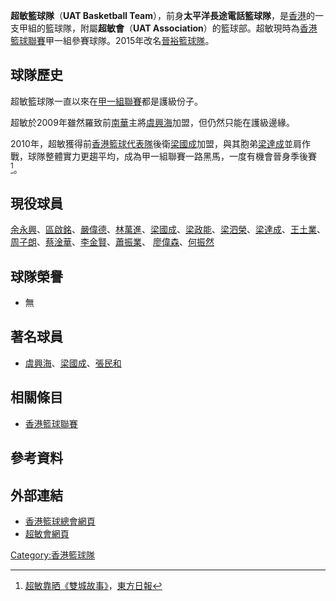 '''超敏籃球隊'''（'''UAT Basketball Team'''），前身'''太平洋長途電話籃球隊'''，是[[香港|香港]]的一支甲組的籃球隊，附屬'''超敏會'''（'''UAT Association'''）的籃球部。超敏現時為[[香港籃球聯賽|香港籃球聯賽]]甲一組參賽球隊。2015年改名[[晉裕籃球隊|晉裕籃球隊]]。

==球隊歷史==
超敏籃球隊一直以來在[[香港籃球聯賽|甲一組聯賽]]都是護級份子。

超敏於2009年雖然羅致前[[南華籃球隊|南華]]主將[[虞興海|虞興海]]加盟，但仍然只能在護級邊緣。

2010年，超敏獲得前[[香港籃球代表隊|香港籃球代表隊]]後衛[[梁國成|梁國成]]加盟，與其胞弟[[梁達成|梁達成]]並肩作戰，球隊整體實力更趨平均，成為甲一組聯賽一路黑馬，一度有機會晉身季後賽<ref>[http://orientaldaily.on.cc/cnt/sport/20100525/00286_011.html 超敏靠晒《雙城故事》]，[[東方日報|東方日報]]</ref>。

==現役球員==
[[余永興|余永興]]、[[區啟銘|區啟銘]]、[[嚴偉德|嚴偉德]]、[[林萬進|林萬進]]、[[梁國成|梁國成]]、[[梁政能|梁政能]]、[[梁泗榮|梁泗榮]]、[[梁達成|梁達成]]、[[王土業|王土業]]、[[周子朗|周子朗]]、[[蔡淦華|蔡淦華]]、[[李金賢|李金賢]]、[[蕭振業|蕭振業]]、 [[廖偉森|廖偉森]]、[[何振然|何振然]]

==球隊榮譽==
* 無

==著名球員==
* [[虞興海|虞興海]]、[[梁國成|梁國成]]、[[張民和|張民和]]

==相關條目==
* [[香港籃球聯賽|香港籃球聯賽]]

==參考資料==
{{reflist}}

==外部連結==
* [http://www.basketball.org.hk/ 香港籃球總會網頁]
* [http://www.uatassociation.com/ 超敏會網頁]

[[Category:香港籃球隊|Category:香港籃球隊]]
